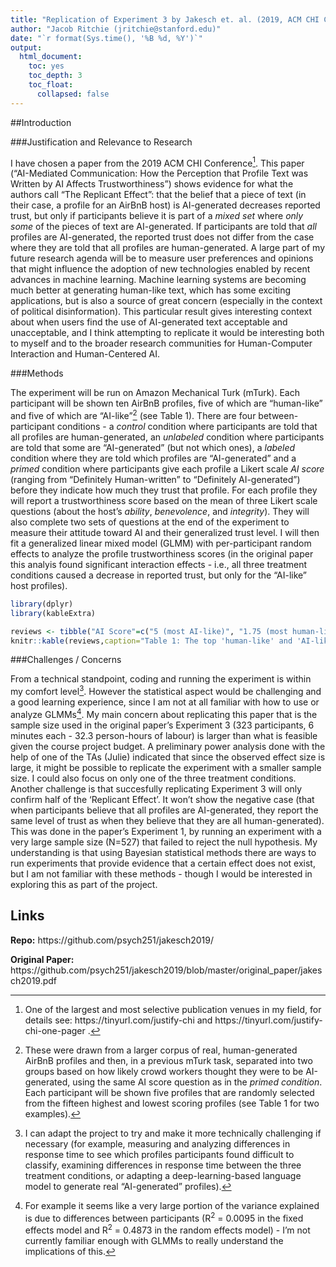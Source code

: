 ```yaml
---
title: "Replication of Experiment 3 by Jakesch et. al. (2019, ACM CHI Conference on Human Factors in Computing Systems)"
author: "Jacob Ritchie (jritchie@stanford.edu)"
date: "`r format(Sys.time(), '%B %d, %Y')`"
output:
  html_document:
    toc: yes
    toc_depth: 3
    toc_float:
      collapsed: false
---
```


<!-- Replication reports should all use this template to standardize reporting across projects.  These reports will be public supplementary materials that accompany the summary report(s) of the aggregate results. -->

##Introduction

  
###Justification and Relevance to Research

I have chosen a paper from the 2019 ACM CHI Conference^[One of the largest and most selective publication venues in my field, for details see: https://tinyurl.com/justify-chi and https://tinyurl.com/justify-chi-one-pager .]. This paper ("AI-Mediated Communication: How the Perception
that Profile Text was Written by AI Affects
Trustworthiness") shows evidence for what the authors call "The Replicant Effect": that the belief that a piece of text (in their case, a profile for an AirBnB host) is AI-generated decreases reported trust, but only if participants believe it is part of a *mixed set* where *only some* of the pieces of text are AI-generated. If participants are told that *all* profiles are AI-generated, the reported trust does not differ from the case where they are told that all profiles are human-generated. A large part of my future research agenda will be to measure user preferences and opinions that might influence the adoption of new technologies enabled by recent advances in machine learning. Machine learning systems are becoming much better at generating human-like text, which has some exciting applications, but is also a source of great concern (especially in the context of political disinformation). This particular result gives interesting context about when users find the use of AI-generated text acceptable and unacceptable, and I think attempting to replicate it would be interesting both to myself and to the broader research communities for Human-Computer Interaction and Human-Centered AI.

###Methods

The experiment will be run on Amazon Mechanical Turk (mTurk). Each participant will be shown ten AirBnB profiles, five of which are "human-like" and five of which are "AI-like"^[These were drawn from a larger corpus of real, human-generated AirBnB profiles and then, in a previous mTurk task, separated into two groups based on how likely crowd workers thought they were to be AI-generated, using the same AI score question as in the *primed condition*. Each participant will be shown five profiles that are randomly selected from the fifteen highest and lowest scoring profiles (see Table 1 for two examples).] (see Table 1). 
There are four between-participant conditions - a *control* condition where participants are told that all profiles are human-generated, an *unlabeled* condition where participants are told that some are "AI-generated" (but not which ones), a *labeled* condition where they are told which profiles are "AI-generated" and a *primed* condition where participants give each profile a Likert scale *AI score* (ranging from "Definitely Human-written" to "Definitely AI-generated") before they indicate how much they trust that profile. For each profile they will report a trustworthiness score based on the mean of three Likert scale questions (about the host's *ability*, *benevolence*, and *integrity*). They will also complete two sets of questions at the end of the experiment to measure their attitude toward AI and their generalized trust level. I will then fit a generalized linear mixed model (GLMM) with per-participant random effects to analyze the profile trustworthiness scores (in the original paper this analyis found significant interaction effects - i.e., all three treatment conditions caused a decrease in reported trust, but only for the "AI-like" host profiles).

```r
library(dplyr)
library(kableExtra)
```


```r
reviews <- tibble("AI Score"=c("5 (most AI-like)", "1.75 (most human-like)"), "Profile Text"=c("Hey, I'm an health nut and entrepreneur. Enjoy cooking, reading, writing. Favorite restaurant nearby: Momofuku Ssam bar. Favorite weird activity nearby: Russian Baths on E. 10th St. Heaven is three grocery stores and a farmer's market within two blocks (Trader Joe's, Whole Foods, Westside Market, farmer's market", "I am a musician that travels with my band a lot. I have a place in Hawaii as well that I spend time in. I'm clean. funky. and a fun artist. Love yoga, books, writing, singing, dancing, dj'ing, art, and the list goes onnn. "))
knitr::kable(reviews,caption="Table 1: The top 'human-like' and 'AI-like' sample profiles used in Experiment 3.") %>%  column_spec(1, width="12em")
```


###Challenges / Concerns

From a technical standpoint, coding and running the experiment is within my comfort level^[I can adapt the project to try and make it more technically challenging if necessary (for example, measuring and analyzing differences in response time to see which profiles participants found difficult to classify, examining differences in response time between the three treatment conditions, or adapting a deep-learning-based language model to generate real "AI-generated" profiles).]. 
However the statistical aspect would be challenging and a good learning experience, since I am not at all familiar with how to use or analyze GLMMs^[For example it seems like a very large portion of the variance explained is due to differences between participants (R^2^ = 0.0095 in the fixed effects model and R^2^ = 0.4873 in the random effects model) - I'm not currently familiar enough with GLMMs to really understand the implications of this.]. My main concern about replicating this paper that is the sample size used in the original paper's Experiment 3 (323 participants, 6 minutes each - 32.3 person-hours of labour) is larger than what is feasible given the course project budget. A preliminary power analysis done with the help of one of the TAs (Julie) indicated that since the observed effect size is large, it might be possible to replicate the experiment with a smaller sample size. I could also focus on only one of the three treatment conditions. Another challenge is that succesfully replicating Experiment 3 will only confirm half of the 'Replicant Effect'. It won't show the negative case (that when participants believe that all profiles are AI-generated, they report the same level of trust as when they believe that they are all human-generated). This was done in the paper's Experiment 1, by running an experiment with a very large sample size (N=527) that failed to reject the null hypothesis. My understanding is that using Bayesian statistical methods there are ways to run experiments that provide evidence that a certain effect does not exist, but I am not familiar with these methods - though I would be interested in exploring this as part of the project. 

## Links

**Repo:** https://github.com/psych251/jakesch2019/

**Original Paper:** https://github.com/psych251/jakesch2019/blob/master/original_paper/jakesch2019.pdf
<!--

###Power Analysis

Original effect size, power analysis for samples to achieve 80%, 90%, 95% power to detect that effect size.  Considerations of feasibility for selecting planned sample size.

###Planned Sample

Planned sample size and/or termination rule, sampling frame, known demographics if any, preselection rules if any.

###Materials

All materials - can quote directly from original article - just put the text in quotations and note that this was followed precisely.  Or, quote directly and just point out exceptions to what was described in the original article.

###Procedure	

Can quote directly from original article - just put the text in quotations and note that this was followed precisely.  Or, quote directly and just point out exceptions to what was described in the original article.

###Analysis Plan

Can also quote directly, though it is less often spelled out effectively for an analysis strategy section.  The key is to report an analysis strategy that is as close to the original - data cleaning rules, data exclusion rules, covariates, etc. - as possible.  

**Clarify key analysis of interest here**  You can also pre-specify additional analyses you plan to do.

###Differences from Original Study

Explicitly describe known differences in sample, setting, procedure, and analysis plan from original study.  The goal, of course, is to minimize those differences, but differences will inevitably occur.  Also, note whether such differences are anticipated to make a difference based on claims in the original article or subsequent published research on the conditions for obtaining the effect.

### Methods Addendum (Post Data Collection)

You can comment this section out prior to final report with data collection.

#### Actual Sample
  Sample size, demographics, data exclusions based on rules spelled out in analysis plan

#### Differences from pre-data collection methods plan
  Any differences from what was described as the original plan, or “none”.


##Results


### Data preparation

Data preparation following the analysis plan.
	
```r
###Data Preparation

####Load Relevant Libraries and Functions

####Import data

#### Data exclusion / filtering

#### Prepare data for analysis - create columns etc.
```

### Confirmatory analysis

The analyses as specified in the analysis plan.  

*Side-by-side graph with original graph is ideal here*

###Exploratory analyses

Any follow-up analyses desired (not required).  

## Discussion

### Summary of Replication Attempt

Open the discussion section with a paragraph summarizing the primary result from the confirmatory analysis and the assessment of whether it replicated, partially replicated, or failed to replicate the original result.  

### Commentary

Add open-ended commentary (if any) reflecting (a) insights from follow-up exploratory analysis, (b) assessment of the meaning of the replication (or not) - e.g., for a failure to replicate, are the differences between original and present study ones that definitely, plausibly, or are unlikely to have been moderators of the result, and (c) discussion of any objections or challenges raised by the current and original authors about the replication attempt.  None of these need to be long.
-->